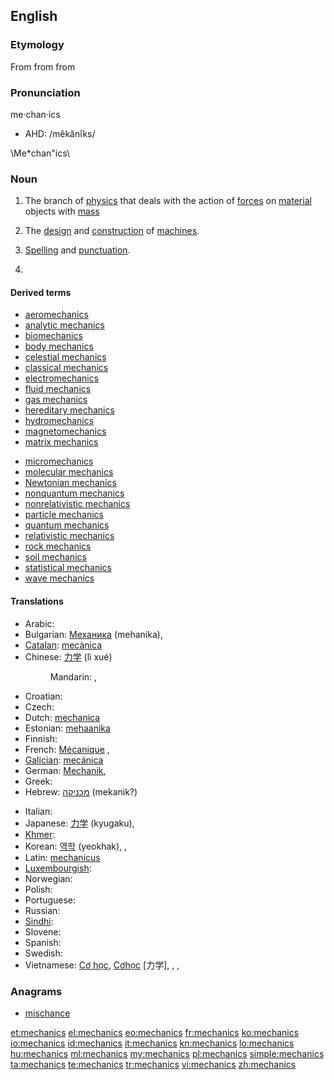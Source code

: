 {{wikipedia}}
==English==

===Etymology===
From {{etyl|la|en}} {{term|mechanicus|lang=la}} from {{etyl|grc|en}} {{term|μηχανικός|tr=mēkhanikos|lang=grc|sc=polytonic}} from {{term|μηχανή||machine, tool|tr=mēkhanē|lang=grc|sc=polytonic}}

===Pronunciation===
me·chan·ics
* AHD: /mĕkănĭks/
\Me*chan"ics\

===Noun===
{{en-noun|-}}

# {{physics}} The branch of [[physics]] that deals with the action of [[force]]s on [[material]] objects with [[mass]]
# The [[design]] and [[construction]] of [[machine]]s.
# {{context|writing}} [[spelling|Spelling]] and [[punctuation]].
# {{plural of|mechanic}}

====Derived terms====
{{rel-top|Derived terms}}
* [[aeromechanics]]
* [[analytic mechanics]]
* [[biomechanics]]
* [[body mechanics]]
* [[celestial mechanics]]
* [[classical mechanics]]
* [[electromechanics]]
* [[fluid mechanics]]
* [[gas mechanics]]
* [[hereditary mechanics]]
* [[hydromechanics]]
* [[magnetomechanics]]
* [[matrix mechanics]]
{{rel-mid}}
* [[micromechanics]]
* [[molecular mechanics]]
* [[Newtonian mechanics]]
* [[nonquantum mechanics]]
* [[nonrelativistic mechanics]]
* [[particle mechanics]]
* [[quantum mechanics]]
* [[relativistic mechanics]]
* [[rock mechanics]]
* [[soil mechanics]]
* [[statistical mechanics]]
* [[wave mechanics]]
{{rel-bottom}}

====Translations====
{{trans-top}}
* Arabic: {{t|ar|ميكانيكا|f|tr=mikānikā|sc=Arab}}
* Bulgarian: [[Механика]] (mehanika), {{t|bg|механика|f|tr=mehánika|sc=Cyrl}}
* [[Catalan]]: [[mecànica]] {{f}}
* Chinese: [[力学]] (lì xué)
*: Mandarin: {{t|zh|力學|sc=Hani}}, {{t|zh|力学|tr=lìxué|sc=Hani}}
* Croatian: {{t-|hr|mehanika|f}}
* Czech: {{t-|cs|mechanika|f}}
* Dutch: [[mechanica]]
* Estonian: [[mehaanika]]
* Finnish: {{t-|fi|mekaniikka}}
* French: [[Mécanique]] {{m}}, {{t|fr|mécanique|f}}
* [[Galician]]: [[mecánica]]
* German: [[Mechanik]], {{t|de|Mechanik|f}}
* Greek: {{t|el|μηχανική|f|tr=mikhanikí}}
* Hebrew: [[מכניקה]] (mekanik?)
{{trans-mid}}
* Italian: {{t+|it|meccanica|f}}
* Japanese: [[力学]] (kyugaku), {{t|ja|力学|tr=りきがく, rikigaku|sc=Jpan}}
* [[Khmer]]: {{t|km|យន្តវិទ្យា|tr=yon vi tyea|sc=Khmr}}
* Korean: [[역학]] (yeokhak), {{t|ko|역학|tr=yeok-hak|sc=Kore}}, {{t|ko|力學|sc=Kore}}
* Latin: [[mechanicus]]
* [[Luxembourgish]]: {{t|lb|Mechanik|f}}
* Norwegian: {{t|no|mekanikk}}
* Polish: {{t+|pl|mechanika|f}}
* Portuguese: {{t+|pt|mecânica|f}}
* Russian: {{t|ru|механика|f|sc=Cyrl|tr=mexánika|alt=меха́ника}}
* [[Sindhi]]: {{t+|sd|ميڪانيات|f|sc=Arab|xs=Sindhi}}
* Slovene: {{t+|sl|mehanika|f}}
* Spanish: {{t+|es|mecánica|f}}
* Swedish: {{t|sv|mekanik|c}}
* Vietnamese: [[Cơ học]], [[Cơhọc]] [力学], {{t|vi|lực học}}, {{t|vi|力學}}, {{t|vi|cơ học}}
{{trans-bottom}}

===Anagrams===
* [[mischance#English|mischance]]

[[et:mechanics]]
[[el:mechanics]]
[[eo:mechanics]]
[[fr:mechanics]]
[[ko:mechanics]]
[[io:mechanics]]
[[id:mechanics]]
[[it:mechanics]]
[[kn:mechanics]]
[[lo:mechanics]]
[[hu:mechanics]]
[[ml:mechanics]]
[[my:mechanics]]
[[pl:mechanics]]
[[simple:mechanics]]
[[ta:mechanics]]
[[te:mechanics]]
[[tr:mechanics]]
[[vi:mechanics]]
[[zh:mechanics]]